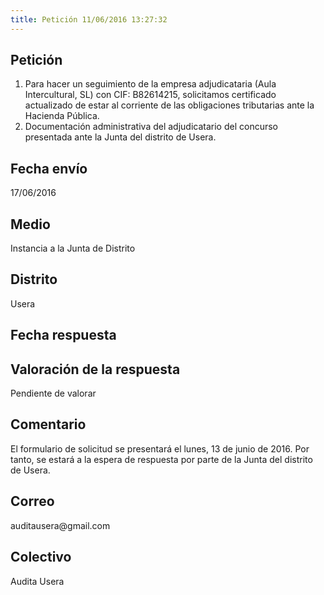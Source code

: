 ```yaml
---
title: Petición 11/06/2016 13:27:32
---
```



## Petición
1. Para hacer un seguimiento de la empresa adjudicataria (Aula Intercultural, SL) con CIF: B82614215, solicitamos certificado actualizado de estar al corriente de las obligaciones tributarias ante la Hacienda Pública.
2. Documentación administrativa del adjudicatario del concurso presentada ante la Junta del distrito de Usera.


## Fecha envío
17/06/2016


## Medio
Instancia a la Junta de Distrito


## Distrito
Usera


## Fecha respuesta



## Valoración de la respuesta
Pendiente de valorar


## Comentario
El formulario de solicitud se presentará el lunes, 13 de junio de 2016. Por tanto, se estará a la espera de respuesta por parte de la Junta del distrito de Usera.


## Correo
auditausera@gmail.com


## Colectivo
Audita Usera


